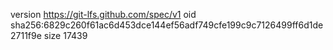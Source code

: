 version https://git-lfs.github.com/spec/v1
oid sha256:6829c260f61ac6d453dce144ef56adf749cfe199c9c7126499ff6d1de2711f9e
size 17439
